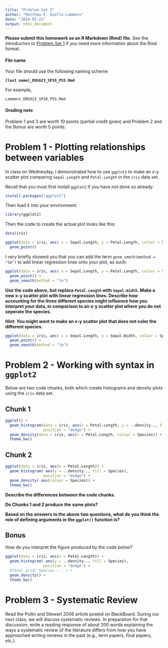 ```yaml
---
title: "Problem Set 5"
author: "Matthew E. Aiello-Lammens"
date: "2018-02-22"
output: html_document
---
```


**Please submit this homework as an R Markdown (Rmd) file.**
See the introduction to [Problem Set 1](http://mlammens.github.io/ENS-623-Research-Stats/problem_sets/Problem-set-1.html) if you need more information about the Rmd format.

#### File name

Your file should use the following naming scheme

**`[last name]_ENS623_SP18_PS5.Rmd`**

For example, 

`Lammens_ENS623_SP18_PS5.Rmd`

#### Grading note

Problem 1 and 3 are worth 10 points (partial credit given) and Problem 2 and the Bonus are worth 5 points.

# Problem 1 - Plotting relationships between variables

In class on Wednesday, I demonstrated how to use `ggplot2` to make an x-y scatter plot comparing `Sepal.Length` and `Petal.Length` in the `iris` data set.

Recall that you must first install `ggplot2` if you have not done so already:

```r
install.packages("ggplot2")
```

Then load it into your environment:

```r
library(ggplot2)
```

Then the code to create the actual plot looks like this:

```r
data(iris)

ggplot(data = iris, aes( x = Sepal.Length, y = Petal.Length, colour = Species )) + 
  geom_point()
```

I very briefly showed you that you can add the term `geom_smoth(method = "lm")` to add linear regression lines onto your plot, as such:


```r
ggplot(data = iris, aes( x = Sepal.Length, y = Petal.Length, colour = Species )) + 
  geom_point() +
  geom_smooth(method = "lm")

```

**Use the code above, but replace `Petal.Length` with `Sepal.Width`. Make a new x-y scatter plot with linear regression lines. Describe how accounting for the three different species might influence how you interpret your data, in comparison to an x-y scatter plot where you do not seperate the species.**

***Hint:* You might want to make an x-y scatter plot that does not color the different species.**

```r
ggplot(data = iris, aes( x = Sepal.Length, y = Sepal.Width, colour = Species )) + 
  geom_point() +
  geom_smooth(method = "lm")

```


# Problem 2 - Working with syntax in `ggplot2`

Below are two code chunks, both which create histograms and density plots using the `iris` data set.

## Chunk 1

```r
ggplot() +
  geom_histogram(data = iris, aes(x = Petal.Length, y = ..density.., fill = Species), 
                 position = "dodge") +
  geom_density(data = iris, aes(x = Petal.Length, colour = Species)) +
  theme_bw() 
```

## Chunk 2

```r
ggplot(data = iris, aes(x = Petal.Length)) +
  geom_histogram( aes(y = ..density.., fill = Species), 
                 position = "dodge") +
  geom_density( aes(colour = Species)) +
  theme_bw() 
```

**Describe the differences between the code chunks.**

**Do Chunks 1 and 2 produce the same plots?**

**Based on the answers to the above two questions, what do you think the role of defining arguments in the `ggplot()` function is?**

## Bonus

How do you interpret the figure produced by the code below?

```r
ggplot(data = iris, aes(x = Petal.Length)) +
  geom_histogram( aes(y = ..density.., fill = Species), 
                 position = "dodge") +
  #facet_grid( Species ~ . ) +
  geom_density() +
  theme_bw() 
```

# Problem 3 - Systematic Review

Read the Pullin and Stewart 2006 article posted on BlackBoard. 
During our next class, we will discuss systematic reviews. 
In preparation for that discussion, write a reading response of about 200 words explaining the ways a systematic review of the literature differs from how you have approached writing reviews in the past (e.g., term papers, final papers, etc.).